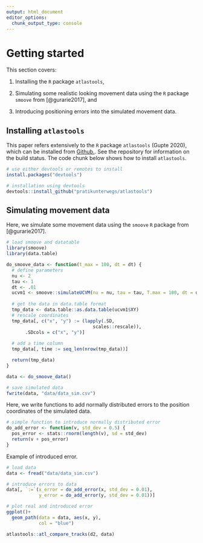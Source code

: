```yaml
---
output: html_document
editor_options: 
  chunk_output_type: console
---
```


# Getting started

This section covers:

1. Installing the `R` package `atlastools`,

2. Simulating some realistic looking movement data using the `R` package `smoove` from [@gurarie2017], and

3. Introducing positioning errors into the simulated movement data.

## Installing `atlastools`

This paper refers extensively to the `R` package `atlastools` (Gupte 2020), which can be installed from [Github.](https://github.com/pratikunterwegs/atlastools). 
See the repository for information on the build status.
The code chunk below shows how to install `atlastools`.

```r
# use either devtools or remotes to install
install.packages("devtools")

# installation using devtools
devtools::install_github("pratikunterwegs/atlastools")
```

## Simulating movement data

Here, we simulate some movement data using the `smoove` `R` package from [@gurarie2017].

```r
# load smoove and datatable
library(smoove)
library(data.table)
```

```r
do_smoove_data <- function(t_max = 100, dt = dt) {
  # define parameters
  nu <- 2
  tau <- 1
  dt <- .01 
  ucvm1 <- smoove::simulateUCVM(nu = nu, tau = tau, T.max = 100, dt = dt)
  
  # get the data in data.table format
  tmp_data <- data.table::as.data.table(ucvm1$XY)
  # rescale coordinates
  tmp_data[, c("x", "y") := (lapply(.SD, 
                                scales::rescale)),
       .SDcols = c("x", "y")]
  
  # add a time column
  tmp_data[, time := seq_len(nrow(tmp_data))]

  return(tmp_data)
}
```

```r
data <- do_smoove_data()

# save simulated data
fwrite(data, "data/data_sim.csv")
```

Here, we write functions to add normally distributed errors to the position coordinates of the simulated data.

```r
# simple function to introduce normally distributed error
do_add_error <- function(v, std_dev = 0.5) {
  pos_error <- stats::rnorm(length(v), sd = std_dev)
  return(v + pos_error)
}
```

Example of introduced error.

```r
# load data
data <- fread("data/data_sim.csv")

# introduce errors to data
data[, `:=`(x_error = do_add_error(x, std_dev = 0.01),
            y_error = do_add_error(y, std_dev = 0.01))]

# plot real and introduced error
ggplot()+
  geom_path(data = data, aes(x, y),
            col = "blue")

atlastools::atl_compare_tracks(d2, data)
```

